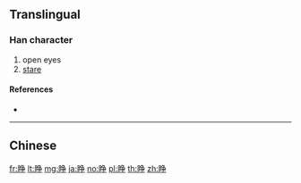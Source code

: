 {{character info/new}}
{{also|睜}}
==Translingual==

===Han character===
{{Han char|rn=109|rad=目|as=06|sn=11|four=|canj=BUNSD}}

# open eyes
# [[stare]]

====References====
* {{Han ref|kx=0808.051|dkj=49365|hdz=42487.050|uh=7741|ud=30529}}

----

==Chinese==
{{zh-see|睜}}

[[fr:睁]]
[[lt:睁]]
[[mg:睁]]
[[ja:睁]]
[[no:睁]]
[[pl:睁]]
[[th:睁]]
[[zh:睁]]